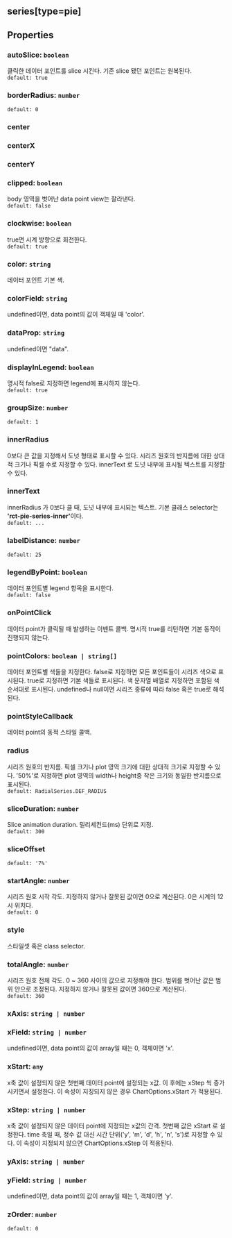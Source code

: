 ## series[type=pie]

## Properties

### autoSlice: `boolean`
클릭한 데이터 포인트를 slice 시킨다.
기존 slice 됐던 포인트는 원복된다.  
`default: true`  

### borderRadius: `number`
`default: 0`  

### center

### centerX

### centerY

### clipped: `boolean`
body 영역을 벗어난 data point view는 잘라낸다.  
`default: false`  

### clockwise: `boolean`
true면 시계 방향으로 회전한다.  
`default: true`  

### color: `string`
데이터 포인트 기본 색.  

### colorField: `string`
undefined이면, data point의 값이 객체일 때 'color'.  

### dataProp: `string`
undefined이면 "data".  

### displayInLegend: `boolean`
명시적 false로 지정하면 legend에 표시하지 않는다.  
`default: true`  

### groupSize: `number`
`default: 1`  

### innerRadius
0보다 큰 값을 지정해서 도넛 형태로 표시할 수 있다.
시리즈 원호의 반지름에 대한 상대적 크기나 픽셀 수로 지정할 수 있다.
 innerText 로 도넛 내부에 표시될 텍스트를 지정할 수 있다.  

### innerText
innerRadius 가 0보다 클 때, 도넛 내부에 표시되는 텍스트.
기본 클래스 selector는 <b>'rct-pie-series-inner'</b>이다.  
`default: ...`  

### labelDistance: `number`
`default: 25`  

### legendByPoint: `boolean`
데이터 포인트별 legend 항목을 표시한다.  
`default: false`  

### onPointClick
데이터 point가 클릭될 때 발생하는 이벤트 콜백.
명시적 true를 리턴하면 기본 동작이 진행되지 않는다.  

### pointColors: `boolean | string[]`
데이터 포인트별 색들을 지정한다.
false로 지정하면 모든 포인트들이 시리즈 색으로 표시된다.
true로 지정하면 기본 색들로 표시된다.
색 문자열 배열로 지정하면 포함된 색 순서대로 표시된다.
undefined나 null이면 시리즈 종류에 따라 false 혹은 true로 해석된다.  

### pointStyleCallback
데이터 point의 동적 스타일 콜백.  

### radius
시리즈 원호의 반지름.
픽셀 크기나 plot 영역 크기에 대한 상대적 크기로 지정할 수 있다.
'50%'로 지정하면 plot 영역의 width나 height중 작은 크기와 동일한 반지름으로 표시된다.  
`default: RadialSeries.DEF_RADIUS`  

### sliceDuration: `number`
Slice animation duration.
밀리세컨드(ms) 단위로 지정.  
`default: 300`  

### sliceOffset
`default: '7%'`  

### startAngle: `number`
시리즈 원호 시작 각도.
지정하지 않거나 잘못된 값이면 0으로 계산된다.
0은 시계의 12시 위치다.  
`default: 0`  

### style
스타일셋 혹은 class selector.  

### totalAngle: `number`
시리즈 원호 전체 각도.
0 ~ 360 사이의 값으로 지정해야 한다.
범위를 벗어난 값은 범위 안으로 조정된다.
지정하지 않거나 잘못된 값이면 360으로 계산된다.  
`default: 360`  

### xAxis: `string | number`

### xField: `string | number`
undefined이면, data point의 값이 array일 때는 0, 객체이면 'x'.  

### xStart: `any`
x축 값이 설정되지 않은 첫번째 데이터 point에 설정되는 x값.
이 후에는  xStep 씩 증가시키면서 설정한다.
이 속성이 지징되지 않은 경우  ChartOptions.xStart 가 적용된다.  

### xStep: `string | number`
x축 값이 설정되지 않은 데이터 point에 지정되는 x값의 간격.
첫번째 값은  xStart 로 설정한다.
time 축일 때, 정수 값 대신 시간 단위('y', 'm', 'd', 'h', 'n', 's')로 지정할 수 있다.
이 속성이 지정되지 않으면  ChartOptions.xStep 이 적용된다.  

### yAxis: `string | number`

### yField: `string | number`
undefined이면, data point의 값이 array일 때는 1, 객체이면 'y'.  

### zOrder: `number`
`default: 0`  
